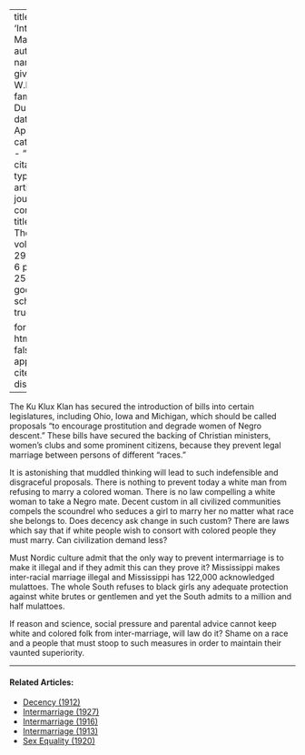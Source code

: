 
---
title: 'Inter-Marriage'
author:
  - name:
      given: W.E.B.
      family: Du Bois
date: Apr. 1924
categories: 
  - ""
citation: 
  type: article-journal
  container-title: The Crisis
  volume: 291
  issue: 6
  page: 251
google-scholar: true

format:
  html:
    toc: false
    appendix-cite-as: display
---


The Ku Klux Klan has secured the introduction of bills into certain legislatures, including Ohio, Iowa and Michigan, which should be called proposals "to encourage prostitution and degrade women of Negro descent." These bills have secured the backing of Christian ministers, women's clubs and some prominent citizens, because they prevent legal marriage between persons of different "races."

It is astonishing that muddled thinking will lead to such indefensible and disgraceful proposals. There is nothing to prevent today a white man from refusing to marry a colored woman. There is no law compelling a white woman to take a Negro mate. Decent custom in all civilized communities compels the scoundrel who seduces a girl to marry her no matter what race she belongs to. Does decency ask change in such custom? There are laws which say that if white people wish to consort with colored people they must marry. Can civilization demand less?

Must Nordic culture admit that the only way to prevent intermarriage is to make it illegal and if they admit this can they prove it? Mississippi makes inter-racial marriage illegal and Mississippi has 122,000 acknowledged mulattoes. The whole South refuses to black girls any adequate protection against white brutes or gentlemen and yet the South admits to a million and half mulattoes.

If reason and science, social pressure and parental advice cannot keep white and colored folk from inter-marriage, will law do it? Shame on a race and a people that must stoop to such measures in order to maintain their vaunted superiority.

<!-- Similar articles start here -->
<div  class="clear-wrap"></div>
<hr>
#### Related Articles:

* [Decency (1912)](/Volumes/04/02/decency.html)
* [Intermarriage (1927)](/Volumes/33/03/intermarriage.html)
* [Intermarriage (1916)](/Volumes/11/06/intermarriage.html)
* [Intermarriage (1913)](/Volumes/05/04/intermarriage.html)
* [Sex Equality (1920)](/Volumes/19/03/sex_equality.html)

<!-- Similar articles end here -->